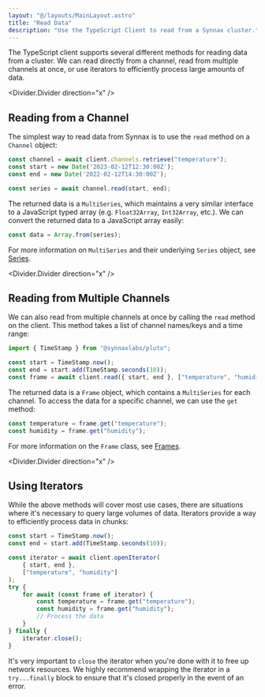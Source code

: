 ```yaml
---
layout: "@/layouts/MainLayout.astro"
title: "Read Data"
description: "Use the TypeScript Client to read from a Synnax cluster."
---
```


The TypeScript client supports several different methods for reading data from a
cluster. We can read directly from a channel, read from multiple channels at
once, or use iterators to efficiently process large amounts of data.

<Divider.Divider direction="x" />

## Reading from a Channel

The simplest way to read data from Synnax is to use the `read` method on a
`Channel` object:

```typescript
const channel = await client.channels.retrieve("temperature");
const start = new Date('2023-02-12T12:30:00Z');
const end = new Date('2022-02-12T14:30:00Z');

const series = await channel.read(start, end);
```

The returned data is a `MultiSeries`, which maintains a very similar interface
to a JavaScript typed array (e.g. `Float32Array`, `Int32Array`, etc.). We can
convert the returned data to a JavaScript array easily:

```typescript
const data = Array.from(series);
```

For more information on `MultiSeries` and their underlying `Series` object, see 
[Series](series-and-frames#series).

<Divider.Divider direction="x" />

## Reading from Multiple Channels

We can also read from multiple channels at once by calling the `read` method on
the client. This method takes a list of channel names/keys and a time range:

```typescript
import { TimeStamp } from "@synnaxlabs/pluto";

const start = TimeStamp.now();
const end = start.add(TimeStamp.seconds(10));
const frame = await client.read({ start, end }, ["temperature", "humidity"]);
```

The returned data is a `Frame` object, which contains a `MultiSeries` for each
channel. To access the data for a specific channel, we can use the `get` method:

```typescript
const temperature = frame.get("temperature");
const humidity = frame.get("humidity");
```

For more information on the `Frame` class, see [Frames](series-and-frames#frames).

<Divider.Divider direction="x" />

## Using Iterators

While the above methods will cover most use cases, there are situations where
it's necessary to query large volumes of data. Iterators provide a way to
efficiently process data in chunks:

```typescript
const start = TimeStamp.now();
const end = start.add(TimeStamp.seconds(10));

const iterator = await client.openIterator(
    { start, end }, 
    ["temperature", "humidity"]
);
try {
    for await (const frame of iterator) {
        const temperature = frame.get("temperature");
        const humidity = frame.get("humidity");
        // Process the data
    }
} finally {
    iterator.close();
}
```

It's very important to `close` the iterator when you're done with it to free up
network resources. We highly recommend wrapping the iterator in a
`try...finally` block to ensure that it's closed properly in the event of an
error.

